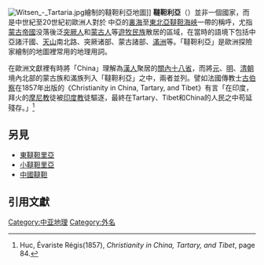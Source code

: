 {{Not|鞑靼海峡}}[[Image:Witsen_-_Tartaria.jpg|thumb]]繪制的韃靼利亞地圖]]
'''韃靼利亞'''（{{lang-la|''Tartaria''}}）並非一個國家，而是中世紀至20世紀初歐洲人對於
中亞的[[裏海|裏海]]至[[東北亞|東北亞]][[韃靼海峽|韃靼海峽]]一帶的稱呼，尤指[[蒙古帝國|蒙古帝國]]没落後泛[[突厥人|突厥人]]和[[蒙古人|蒙古人]]等[[遊牧民族|遊牧民族]]散居的區域，在當時的語境下包括中亞諸汗國、[[天山|天山]]南北路、突厥诸部、蒙古諸部、[[滿洲|滿洲]]等。「韃靼利亞」是歐洲探險家繪制的地圖裡常用的地理用詞。

在歐洲文獻裡有時將「China」理解為[[漢人|漢人]]聚居的[[關內十八省|關內十八省]]，而將[[元朝|元]]、[[明朝|明]]、[[清朝|清朝]]境內北部的蒙古族和滿族列入「韃靼利亞」之中，兩者並列。譬如法國傳教士[[古伯察|古伯察]]在1857年出版的《Christianity in China, Tartary, and Tibet》有言「在印度，拜火的[[摩尼教|摩尼教]]徒被[[印度教|印度教]]徒驅逐，最終在Tartary、Tibet和China的人民之中苟延殘存。」<REF>Huc, Évariste Régis(1857), ''Christianity in China, Tartary, and Tibet'', page 84.</REF>

==另見==
*[[東韃靼里亞|東韃靼里亞]]
*[[小韃靼里亞|小韃靼里亞]]
*[[中國韃靼|中國韃靼]]

==引用文獻==
{{Reflist|2}}

{{DEFAULTSORT:D}}
[[Category:中亚地理|Category:中亚地理]]
[[Category:外名|Category:外名]]